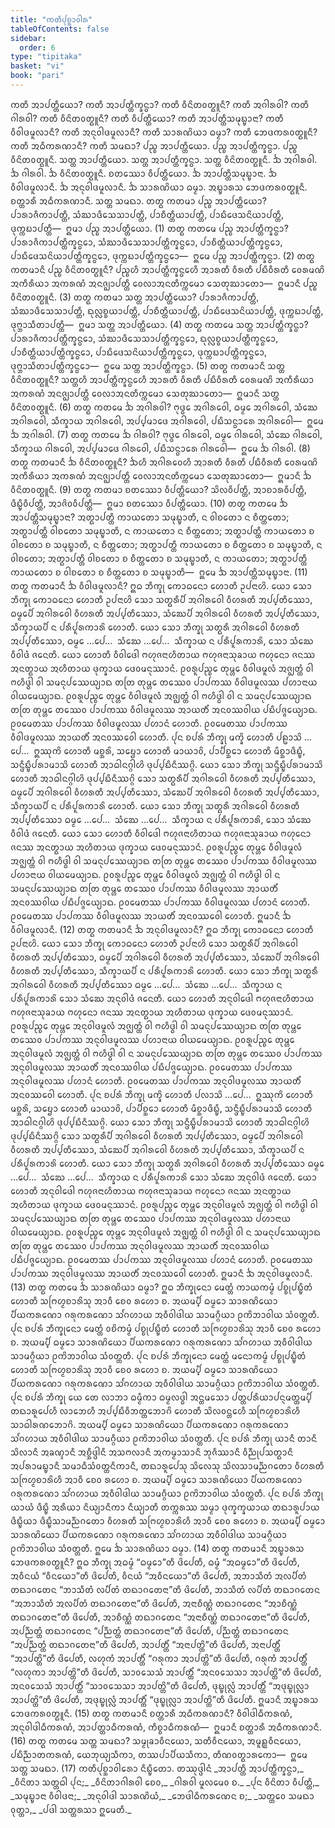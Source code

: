 ```yaml
---
title: "ᨠᨲᩥᨸᩩᨧ᩠ᨨᩣᩅᩤᩁ"
tableOfContents: false
sidebar:
  order: 6
type: "tipitaka"
basket: "vi"
book: "pari"
---
```



<DynamicBreadcrumb />

<Division number="271" book="pari">

<Paragraph number="1152" book="pari">
ᨠᨲᩥ ᩋᩣᨸᨲ᩠ᨲᩥᨿᩮᩣ? ᨠᨲᩥ ᩋᩣᨸᨲ᩠ᨲᩥᨠ᩠ᨡᨶ᩠ᨵᩣ? ᨠᨲᩥ ᩅᩥᨶᩦᨲᩅᨲ᩠ᨳᩪᨶᩥ? ᨠᨲᩥ ᩋᨣᩤᩁᩅᩤ? ᨠᨲᩥ ᨣᩤᩁᩅᩤ? ᨠᨲᩥ ᩅᩥᨶᩦᨲᩅᨲ᩠ᨳᩪᨶᩥ? ᨠᨲᩥ ᩅᩥᨸᨲ᩠ᨲᩥᨿᩮᩣ? ᨠᨲᩥ ᩋᩣᨸᨲ᩠ᨲᩥᩈᨾᩩᨭ᩠ᨮᩣᨶᩣ? ᨠᨲᩥ ᩅᩥᩅᩤᨴᨾᩪᩃᩣᨶᩥ? ᨠᨲᩥ ᩋᨶᩩᩅᩤᨴᨾᩪᩃᩣᨶᩥ? ᨠᨲᩥ ᩈᩣᩁᨱᩦᨿᩣ ᨵᨾ᩠ᨾᩣ? ᨠᨲᩥ ᨽᩮᨴᨠᩁᩅᨲ᩠ᨳᩪᨶᩥ? ᨠᨲᩥ ᩋᨵᩥᨠᩁᨱᩣᨶᩥ? ᨠᨲᩥ ᩈᨾᨳᩣ?
</Paragraph>

<Paragraph number="1153" book="pari">
ᨸᨬ᩠ᨧ ᩋᩣᨸᨲ᩠ᨲᩥᨿᩮᩣ. ᨸᨬ᩠ᨧ ᩋᩣᨸᨲ᩠ᨲᩥᨠ᩠ᨡᨶ᩠ᨵᩣ. ᨸᨬ᩠ᨧ ᩅᩥᨶᩦᨲᩅᨲ᩠ᨳᩪᨶᩥ. ᩈᨲ᩠ᨲ ᩋᩣᨸᨲ᩠ᨲᩥᨿᩮᩣ. ᩈᨲ᩠ᨲ ᩋᩣᨸᨲ᩠ᨲᩥᨠ᩠ᨡᨶ᩠ᨵᩣ. ᩈᨲ᩠ᨲ ᩅᩥᨶᩦᨲᩅᨲ᩠ᨳᩪᨶᩥ. ᨨ ᩋᨣᩤᩁᩅᩤ. ᨨ ᨣᩤᩁᩅᩤ. ᨨ ᩅᩥᨶᩦᨲᩅᨲ᩠ᨳᩪᨶᩥ. ᨧᨲᩔᩮᩣ ᩅᩥᨸᨲ᩠ᨲᩥᨿᩮᩣ. ᨨ ᩋᩣᨸᨲ᩠ᨲᩥᩈᨾᩩᨭ᩠ᨮᩣᨶᩣ. ᨨ ᩅᩥᩅᩤᨴᨾᩪᩃᩣᨶᩥ. ᨨ ᩋᨶᩩᩅᩤᨴᨾᩪᩃᩣᨶᩥ. ᨨ ᩈᩣᩁᨱᩦᨿᩣ ᨵᨾ᩠ᨾᩣ. ᩋᨭ᩠ᨮᩣᩁᩈ ᨽᩮᨴᨠᩁᩅᨲ᩠ᨳᩪᨶᩥ. ᨧᨲ᩠ᨲᩣᩁᩥ ᩋᨵᩥᨠᩁᨱᩣᨶᩥ. ᩈᨲ᩠ᨲ ᩈᨾᨳᩣ.
</Paragraph>

<Paragraph number="1154" book="pari">
ᨲᨲ᩠ᨳ ᨠᨲᨾᩣ ᨸᨬ᩠ᨧ ᩋᩣᨸᨲ᩠ᨲᩥᨿᩮᩣ? ᨸᩣᩁᩣᨩᩥᨠᩣᨸᨲ᩠ᨲᩥ, ᩈᩴᨥᩣᨴᩥᩈᩮᩈᩣᨸᨲ᩠ᨲᩥ, ᨸᩣᨧᩥᨲ᩠ᨲᩥᨿᩣᨸᨲ᩠ᨲᩥ, ᨸᩣᨭᩥᨴᩮᩈᨶᩦᨿᩣᨸᨲ᩠ᨲᩥ, ᨴᩩᨠ᩠ᨠᨭᩣᨸᨲ᩠ᨲᩥ—  ᩍᨾᩣ ᨸᨬ᩠ᨧ ᩋᩣᨸᨲ᩠ᨲᩥᨿᩮᩣ. (1)
</Paragraph>

<Paragraph number="1155" book="pari">
ᨲᨲ᩠ᨳ ᨠᨲᨾᩮ ᨸᨬ᩠ᨧ ᩋᩣᨸᨲ᩠ᨲᩥᨠ᩠ᨡᨶ᩠ᨵᩣ? ᨸᩣᩁᩣᨩᩥᨠᩣᨸᨲ᩠ᨲᩥᨠ᩠ᨡᨶ᩠ᨵᩮᩣ, ᩈᩴᨥᩣᨴᩥᩈᩮᩈᩣᨸᨲ᩠ᨲᩥᨠ᩠ᨡᨶ᩠ᨵᩮᩣ, ᨸᩣᨧᩥᨲ᩠ᨲᩥᨿᩣᨸᨲ᩠ᨲᩥᨠ᩠ᨡᨶ᩠ᨵᩮᩣ, ᨸᩣᨭᩥᨴᩮᩈᨶᩦᨿᩣᨸᨲ᩠ᨲᩥᨠ᩠ᨡᨶ᩠ᨵᩮᩣ, ᨴᩩᨠ᩠ᨠᨭᩣᨸᨲ᩠ᨲᩥᨠ᩠ᨡᨶ᩠ᨵᩮᩣ—  ᩍᨾᩮ ᨸᨬ᩠ᨧ ᩋᩣᨸᨲ᩠ᨲᩥᨠ᩠ᨡᨶ᩠ᨵᩣ. (2)
</Paragraph>

<Paragraph number="1156" book="pari">
ᨲᨲ᩠ᨳ ᨠᨲᨾᩣᨶᩥ ᨸᨬ᩠ᨧ ᩅᩥᨶᩦᨲᩅᨲ᩠ᨳᩪᨶᩥ? ᨸᨬ᩠ᨧᩉᩥ ᩋᩣᨸᨲ᩠ᨲᩥᨠ᩠ᨡᨶ᩠ᨵᩮᩉᩥ ᩋᩣᩁᨲᩥ ᩅᩥᩁᨲᩥ ᨸᨭᩥᩅᩥᩁᨲᩥ ᩅᩮᩁᨾᨱᩦ ᩋᨠᩥᩁᩥᨿᩣ ᩋᨠᩁᨱᩴ ᩋᨶᨩ᩠ᨫᩣᨸᨲ᩠ᨲᩥ ᩅᩮᩃᩣᩋᨶᨲᩥᨠ᩠ᨠᨾᩮᩣ ᩈᩮᨲᩩᨥᩣᨲᩮᩣ—  ᩍᨾᩣᨶᩥ ᨸᨬ᩠ᨧ ᩅᩥᨶᩦᨲᩅᨲ᩠ᨳᩪᨶᩥ. (3)
</Paragraph>

<Paragraph number="1157" book="pari">
ᨲᨲ᩠ᨳ ᨠᨲᨾᩣ ᩈᨲ᩠ᨲ ᩋᩣᨸᨲ᩠ᨲᩥᨿᩮᩣ? ᨸᩣᩁᩣᨩᩥᨠᩣᨸᨲ᩠ᨲᩥ, ᩈᩴᨥᩣᨴᩥᩈᩮᩈᩣᨸᨲ᩠ᨲᩥ, ᨳᩩᩃᩖᨧ᩠ᨧᨿᩣᨸᨲ᩠ᨲᩥ, ᨸᩣᨧᩥᨲ᩠ᨲᩥᨿᩣᨸᨲ᩠ᨲᩥ, ᨸᩣᨭᩥᨴᩮᩈᨶᩦᨿᩣᨸᨲ᩠ᨲᩥ, ᨴᩩᨠ᩠ᨠᨭᩣᨸᨲ᩠ᨲᩥ, ᨴᩩᨻ᩠ᨽᩣᩈᩥᨲᩣᨸᨲ᩠ᨲᩥ—  ᩍᨾᩣ ᩈᨲ᩠ᨲ ᩋᩣᨸᨲ᩠ᨲᩥᨿᩮᩣ. (4)
</Paragraph>

<Paragraph number="1158" book="pari">
ᨲᨲ᩠ᨳ ᨠᨲᨾᩮ ᩈᨲ᩠ᨲ ᩋᩣᨸᨲ᩠ᨲᩥᨠ᩠ᨡᨶ᩠ᨵᩣ? ᨸᩣᩁᩣᨩᩥᨠᩣᨸᨲ᩠ᨲᩥᨠ᩠ᨡᨶ᩠ᨵᩮᩣ, ᩈᩴᨥᩣᨴᩥᩈᩮᩈᩣᨸᨲ᩠ᨲᩥᨠ᩠ᨡᨶ᩠ᨵᩮᩣ, ᨳᩩᩃᩖᨧ᩠ᨧᨿᩣᨸᨲ᩠ᨲᩥᨠ᩠ᨡᨶ᩠ᨵᩮᩣ, ᨸᩣᨧᩥᨲ᩠ᨲᩥᨿᩣᨸᨲ᩠ᨲᩥᨠ᩠ᨡᨶ᩠ᨵᩮᩣ, ᨸᩣᨭᩥᨴᩮᩈᨶᩦᨿᩣᨸᨲ᩠ᨲᩥᨠ᩠ᨡᨶ᩠ᨵᩮᩣ, ᨴᩩᨠ᩠ᨠᨭᩣᨸᨲ᩠ᨲᩥᨠ᩠ᨡᨶ᩠ᨵᩮᩣ, ᨴᩩᨻ᩠ᨽᩣᩈᩥᨲᩣᨸᨲ᩠ᨲᩥᨠ᩠ᨡᨶ᩠ᨵᩮᩣ—  ᩍᨾᩮ ᩈᨲ᩠ᨲ ᩋᩣᨸᨲ᩠ᨲᩥᨠ᩠ᨡᨶ᩠ᨵᩣ. (5)
</Paragraph>

<Paragraph number="1159" book="pari">
ᨲᨲ᩠ᨳ ᨠᨲᨾᩣᨶᩥ ᩈᨲ᩠ᨲ ᩅᩥᨶᩦᨲᩅᨲ᩠ᨳᩪᨶᩥ? ᩈᨲ᩠ᨲᩉᩥ ᩋᩣᨸᨲ᩠ᨲᩥᨠ᩠ᨡᨶ᩠ᨵᩮᩉᩥ ᩋᩣᩁᨲᩥ ᩅᩥᩁᨲᩥ ᨸᨭᩥᩅᩥᩁᨲᩥ ᩅᩮᩁᨾᨱᩦ ᩋᨠᩥᩁᩥᨿᩣ ᩋᨠᩁᨱᩴ ᩋᨶᨩ᩠ᨫᩣᨸᨲ᩠ᨲᩥ ᩅᩮᩃᩣᩋᨶᨲᩥᨠ᩠ᨠᨾᩮᩣ ᩈᩮᨲᩩᨥᩣᨲᩮᩣ—  ᩍᨾᩣᨶᩥ ᩈᨲ᩠ᨲ ᩅᩥᨶᩦᨲᩅᨲ᩠ᨳᩪᨶᩥ. (6)
</Paragraph>

<Paragraph number="1160" book="pari">
ᨲᨲ᩠ᨳ ᨠᨲᨾᩮ ᨨ ᩋᨣᩤᩁᩅᩤ? ᨻᩩᨴ᩠ᨵᩮ ᩋᨣᩤᩁᩅᩮᩤ, ᨵᨾ᩠ᨾᩮ ᩋᨣᩤᩁᩅᩮᩤ, ᩈᩴᨥᩮ ᩋᨣᩤᩁᩅᩮᩤ, ᩈᩥᨠ᩠ᨡᩣᨿ ᩋᨣᩤᩁᩅᩮᩤ, ᩋᨸ᩠ᨸᨾᩣᨴᩮ ᩋᨣᩤᩁᩅᩮᩤ, ᨸᨭᩥᩈᨶ᩠ᨵᩣᩁᩮ ᩋᨣᩤᩁᩅᩮᩤ—  ᩍᨾᩮ ᨨ ᩋᨣᩤᩁᩅᩤ. (7)
</Paragraph>

<Paragraph number="1161" book="pari">
ᨲᨲ᩠ᨳ ᨠᨲᨾᩮ ᨨ ᨣᩤᩁᩅᩤ? ᨻᩩᨴ᩠ᨵᩮ ᨣᩤᩁᩅᩮᩤ, ᨵᨾ᩠ᨾᩮ ᨣᩤᩁᩅᩮᩤ, ᩈᩴᨥᩮ ᨣᩤᩁᩅᩮᩤ, ᩈᩥᨠ᩠ᨡᩣᨿ ᨣᩤᩁᩅᩮᩤ, ᩋᨸ᩠ᨸᨾᩣᨴᩮ ᨣᩤᩁᩅᩮᩤ, ᨸᨭᩥᩈᨶ᩠ᨵᩣᩁᩮ ᨣᩤᩁᩅᩮᩤ—  ᩍᨾᩮ ᨨ ᨣᩤᩁᩅᩤ. (8)
</Paragraph>

<Paragraph number="1162" book="pari">
ᨲᨲ᩠ᨳ ᨠᨲᨾᩣᨶᩥ ᨨ ᩅᩥᨶᩦᨲᩅᨲ᩠ᨳᩪᨶᩥ? ᨨᩉᩥ ᩋᨣᩤᩁᩅᩮᩉᩥ ᩋᩣᩁᨲᩥ ᩅᩥᩁᨲᩥ ᨸᨭᩥᩅᩥᩁᨲᩥ ᩅᩮᩁᨾᨱᩦ ᩋᨠᩥᩁᩥᨿᩣ ᩋᨠᩁᨱᩴ ᩋᨶᨩ᩠ᨫᩣᨸᨲ᩠ᨲᩥ ᩅᩮᩃᩣᩋᨶᨲᩥᨠ᩠ᨠᨾᩮᩣ ᩈᩮᨲᩩᨥᩣᨲᩮᩣ—  ᩍᨾᩣᨶᩥ ᨨ ᩅᩥᨶᩦᨲᩅᨲ᩠ᨳᩪᨶᩥ. (9)
</Paragraph>

<Paragraph number="1163" book="pari">
ᨲᨲ᩠ᨳ ᨠᨲᨾᩣ ᨧᨲᩔᩮᩣ ᩅᩥᨸᨲ᩠ᨲᩥᨿᩮᩣ? ᩈᩦᩃᩅᩥᨸᨲ᩠ᨲᩥ, ᩋᩣᨧᩣᩁᩅᩥᨸᨲ᩠ᨲᩥ, ᨴᩥᨭ᩠ᨮᩥᩅᩥᨸᨲ᩠ᨲᩥ, ᩋᩣᨩᩦᩅᩅᩥᨸᨲ᩠ᨲᩥ—  ᩍᨾᩣ ᨧᨲᩔᩮᩣ ᩅᩥᨸᨲ᩠ᨲᩥᨿᩮᩣ. (10)
</Paragraph>

<Paragraph number="1164" book="pari">
ᨲᨲ᩠ᨳ ᨠᨲᨾᩮ ᨨ ᩋᩣᨸᨲ᩠ᨲᩥᩈᨾᩩᨭ᩠ᨮᩣᨶᩣ? ᩋᨲ᩠ᨳᩣᨸᨲ᩠ᨲᩥ ᨠᩣᨿᨲᩮᩣ ᩈᨾᩩᨭ᩠ᨮᩣᨲᩥ, ᨶ ᩅᩤᨧᨲᩮᩣ ᨶ ᨧᩥᨲ᩠ᨲᨲᩮᩣ; ᩋᨲ᩠ᨳᩣᨸᨲ᩠ᨲᩥ ᩅᩤᨧᨲᩮᩣ ᩈᨾᩩᨭ᩠ᨮᩣᨲᩥ, ᨶ ᨠᩣᨿᨲᩮᩣ ᨶ ᨧᩥᨲ᩠ᨲᨲᩮᩣ; ᩋᨲ᩠ᨳᩣᨸᨲ᩠ᨲᩥ ᨠᩣᨿᨲᩮᩣ ᨧ ᩅᩤᨧᨲᩮᩣ ᨧ ᩈᨾᩩᨭ᩠ᨮᩣᨲᩥ, ᨶ ᨧᩥᨲ᩠ᨲᨲᩮᩣ; ᩋᨲ᩠ᨳᩣᨸᨲ᩠ᨲᩥ ᨠᩣᨿᨲᩮᩣ ᨧ ᨧᩥᨲ᩠ᨲᨲᩮᩣ ᨧ ᩈᨾᩩᨭ᩠ᨮᩣᨲᩥ, ᨶ ᩅᩤᨧᨲᩮᩣ; ᩋᨲ᩠ᨳᩣᨸᨲ᩠ᨲᩥ ᩅᩤᨧᨲᩮᩣ ᨧ ᨧᩥᨲ᩠ᨲᨲᩮᩣ ᨧ ᩈᨾᩩᨭ᩠ᨮᩣᨲᩥ, ᨶ ᨠᩣᨿᨲᩮᩣ; ᩋᨲ᩠ᨳᩣᨸᨲ᩠ᨲᩥ ᨠᩣᨿᨲᩮᩣ ᨧ ᩅᩤᨧᨲᩮᩣ ᨧ ᨧᩥᨲ᩠ᨲᨲᩮᩣ ᨧ ᩈᨾᩩᨭ᩠ᨮᩣᨲᩥ—  ᩍᨾᩮ ᨨ ᩋᩣᨸᨲ᩠ᨲᩥᩈᨾᩩᨭ᩠ᨮᩣᨶᩣ. (11)
</Paragraph>

</Division>
<Division number="272" book="pari">

<Paragraph number="1165" book="pari">
ᨲᨲ᩠ᨳ ᨠᨲᨾᩣᨶᩥ ᨨ ᩅᩥᩅᩤᨴᨾᩪᩃᩣᨶᩥ? ᩍᨵ ᨽᩥᨠ᩠ᨡᩩ ᨠᩮᩣᨵᨶᩮᩣ ᩉᩮᩣᨲᩥ ᩏᨸᨶᩣᩉᩦ. ᨿᩮᩣ ᩈᩮᩣ ᨽᩥᨠ᩠ᨡᩩ ᨠᩮᩣᨵᨶᩮᩣ ᩉᩮᩣᨲᩥ ᩏᨸᨶᩣᩉᩦ ᩈᩮᩣ ᩈᨲ᩠ᨳᩁᩥᨸᩥ ᩋᨣᩤᩁᩅᩮᩤ ᩅᩥᩉᩁᨲᩥ ᩋᨸ᩠ᨸᨲᩥᩔᩮᩣ, ᨵᨾ᩠ᨾᩮᨸᩥ ᩋᨣᩤᩁᩅᩮᩤ ᩅᩥᩉᩁᨲᩥ ᩋᨸ᩠ᨸᨲᩥᩔᩮᩣ, ᩈᩴᨥᩮᨸᩥ ᩋᨣᩤᩁᩅᩮᩤ ᩅᩥᩉᩁᨲᩥ ᩋᨸ᩠ᨸᨲᩥᩔᩮᩣ, ᩈᩥᨠ᩠ᨡᩣᨿᨸᩥ ᨶ ᨸᩁᩥᨸᩪᩁᨠᩣᩁᩦ ᩉᩮᩣᨲᩥ. ᨿᩮᩣ ᩈᩮᩣ ᨽᩥᨠ᩠ᨡᩩ ᩈᨲ᩠ᨳᩁᩥ ᩋᨣᩤᩁᩅᩮᩤ ᩅᩥᩉᩁᨲᩥ ᩋᨸ᩠ᨸᨲᩥᩔᩮᩣ, ᨵᨾ᩠ᨾᩮ …ᨸᩮ…  ᩈᩴᨥᩮ …ᨸᩮ…  ᩈᩥᨠ᩠ᨡᩣᨿ ᨶ ᨸᩁᩥᨸᩪᩁᨠᩣᩁᩦ, ᩈᩮᩣ ᩈᩴᨥᩮ ᩅᩥᩅᩤᨴᩴ ᨩᨶᩮᨲᩥ. ᨿᩮᩣ ᩉᩮᩣᨲᩥ ᩅᩥᩅᩤᨴᩮᩤ ᨻᩉᩩᨩᨶᩣᩉᩥᨲᩣᨿ ᨻᩉᩩᨩᨶᩣᩈᩩᨡᩣᨿ ᨻᩉᩩᨶᩮᩣ ᨩᨶᩔ ᩋᨶᨲ᩠ᨳᩣᨿ ᩋᩉᩥᨲᩣᨿ ᨴᩩᨠ᩠ᨡᩣᨿ ᨴᩮᩅᨾᨶᩩᩔᩣᨶᩴ. ᩑᩅᩁᩪᨸᨬ᩠ᨧᩮ ᨲᩩᨾ᩠ᩉᩮ ᩅᩥᩅᩤᨴᨾᩪᩃᩴ ᩋᨩ᩠ᨫᨲ᩠ᨲᩴ ᩅᩤ ᨻᩉᩥᨴ᩠ᨵᩤ ᩅᩤ ᩈᨾᨶᩩᨸᩔᩮᨿ᩠ᨿᩣᨳ ᨲᨲᩕ ᨲᩩᨾ᩠ᩉᩮ ᨲᩔᩮᩅ ᨸᩣᨸᨠᩔ ᩅᩥᩅᩤᨴᨾᩪᩃᩔ ᨸᩉᩣᨶᩣᨿ ᩅᩤᨿᨾᩮᨿ᩠ᨿᩣᨳ. ᩑᩅᩁᩪᨸᨬ᩠ᨧᩮ ᨲᩩᨾ᩠ᩉᩮ ᩅᩥᩅᩤᨴᨾᩪᩃᩴ ᩋᨩ᩠ᨫᨲ᩠ᨲᩴ ᩅᩤ ᨻᩉᩥᨴ᩠ᨵᩤ ᩅᩤ ᨶ ᩈᨾᨶᩩᨸᩔᩮᨿ᩠ᨿᩣᨳ ᨲᨲᩕ ᨲᩩᨾ᩠ᩉᩮ ᨲᩔᩮᩅ ᨸᩣᨸᨠᩔ ᩅᩥᩅᩤᨴᨾᩪᩃᩔ ᩋᩣᨿᨲᩥᩴ ᩋᨶᩅᩔᩅᩤᨿ ᨸᨭᩥᨸᨩ᩠ᨩᩮᨿ᩠ᨿᩣᨳ. ᩑᩅᨾᩮᨲᩔ ᨸᩣᨸᨠᩔ ᩅᩥᩅᩤᨴᨾᩪᩃᩔ ᨸᩉᩣᨶᩴ ᩉᩮᩣᨲᩥ. ᩑᩅᨾᩮᨲᩔ ᨸᩣᨸᨠᩔ ᩅᩥᩅᩤᨴᨾᩪᩃᩔ ᩋᩣᨿᨲᩥᩴ ᩋᨶᩅᩔᩅᩮᩤ ᩉᩮᩣᨲᩥ.
</Paragraph>

<Paragraph number="1166" book="pari">
ᨸᩩᨶ ᨧᨸᩁᩴ ᨽᩥᨠ᩠ᨡᩩ ᨾᨠ᩠ᨡᩦ ᩉᩮᩣᨲᩥ ᨸᩊᩣᩈᩦ …ᨸᩮ…  ᩍᩔᩩᨠᩦ ᩉᩮᩣᨲᩥ ᨾᨧ᩠ᨨᩁᩦ, ᩈᨮᩮᩣ ᩉᩮᩣᨲᩥ ᨾᩣᨿᩣᩅᩦ, ᨸᩣᨸᩥᨧ᩠ᨨᩮᩣ ᩉᩮᩣᨲᩥ ᨾᩥᨧ᩠ᨨᩣᨴᩥᨭ᩠ᨮᩥ, ᩈᨶ᩠ᨴᩥᨭ᩠ᨮᩥᨸᩁᩣᨾᩣᩈᩦ ᩉᩮᩣᨲᩥ ᩋᩣᨵᩤᨶᨣ᩠ᨣᩤᩉᩦ ᨴᩩᨸ᩠ᨸᨭᩥᨶᩥᩔᨣ᩠ᨣᩦ. ᨿᩮᩣ ᩈᩮᩣ ᨽᩥᨠ᩠ᨡᩩ ᩈᨶ᩠ᨴᩥᨭ᩠ᨮᩥᨸᩁᩣᨾᩣᩈᩦ ᩉᩮᩣᨲᩥ ᩋᩣᨵᩤᨶᨣ᩠ᨣᩤᩉᩦ ᨴᩩᨸ᩠ᨸᨭᩥᨶᩥᩔᨣ᩠ᨣᩦ ᩈᩮᩣ ᩈᨲ᩠ᨳᩁᩥᨸᩥ ᩋᨣᩤᩁᩅᩮᩤ ᩅᩥᩉᩁᨲᩥ ᩋᨸ᩠ᨸᨲᩥᩔᩮᩣ, ᨵᨾ᩠ᨾᩮᨸᩥ ᩋᨣᩤᩁᩅᩮᩤ ᩅᩥᩉᩁᨲᩥ ᩋᨸ᩠ᨸᨲᩥᩔᩮᩣ, ᩈᩴᨥᩮᨸᩥ ᩋᨣᩤᩁᩅᩮᩤ ᩅᩥᩉᩁᨲᩥ ᩋᨸ᩠ᨸᨲᩥᩔᩮᩣ, ᩈᩥᨠ᩠ᨡᩣᨿᨸᩥ ᨶ ᨸᩁᩥᨸᩪᩁᨠᩣᩁᩦ ᩉᩮᩣᨲᩥ. ᨿᩮᩣ ᩈᩮᩣ ᨽᩥᨠ᩠ᨡᩩ ᩈᨲ᩠ᨳᩁᩥ ᩋᨣᩤᩁᩅᩮᩤ ᩅᩥᩉᩁᨲᩥ ᩋᨸ᩠ᨸᨲᩥᩔᩮᩣ ᨵᨾ᩠ᨾᩮ …ᨸᩮ…  ᩈᩴᨥᩮ …ᨸᩮ…  ᩈᩥᨠ᩠ᨡᩣᨿ ᨶ ᨸᩁᩥᨸᩪᩁᨠᩣᩁᩦ, ᩈᩮᩣ ᩈᩴᨥᩮ ᩅᩥᩅᩤᨴᩴ ᨩᨶᩮᨲᩥ. ᨿᩮᩣ ᩈᩮᩣ ᩉᩮᩣᨲᩥ ᩅᩥᩅᩤᨴᩮᩤ ᨻᩉᩩᨩᨶᩣᩉᩥᨲᩣᨿ ᨻᩉᩩᨩᨶᩣᩈᩩᨡᩣᨿ ᨻᩉᩩᨶᩮᩣ ᨩᨶᩔ ᩋᨶᨲ᩠ᨳᩣᨿ ᩋᩉᩥᨲᩣᨿ ᨴᩩᨠ᩠ᨡᩣᨿ ᨴᩮᩅᨾᨶᩩᩔᩣᨶᩴ. ᩑᩅᩁᩪᨸᨬ᩠ᨧᩮ ᨲᩩᨾ᩠ᩉᩮ ᩅᩥᩅᩤᨴᨾᩪᩃᩴ ᩋᨩ᩠ᨫᨲ᩠ᨲᩴ ᩅᩤ ᨻᩉᩥᨴ᩠ᨵᩤ ᩅᩤ ᩈᨾᨶᩩᨸᩔᩮᨿ᩠ᨿᩣᨳ ᨲᨲᩕ ᨲᩩᨾ᩠ᩉᩮ ᨲᩔᩮᩅ ᨸᩣᨸᨠᩔ ᩅᩥᩅᩤᨴᨾᩪᩃᩔ ᨸᩉᩣᨶᩣᨿ ᩅᩤᨿᨾᩮᨿ᩠ᨿᩣᨳ. ᩑᩅᩁᩪᨸᨬ᩠ᨧᩮ ᨲᩩᨾ᩠ᩉᩮ ᩅᩥᩅᩤᨴᨾᩪᩃᩴ ᩋᨩ᩠ᨫᨲ᩠ᨲᩴ ᩅᩤ ᨻᩉᩥᨴ᩠ᨵᩤ ᩅᩤ ᨶ ᩈᨾᨶᩩᨸᩔᩮᨿ᩠ᨿᩣᨳ ᨲᨲᩕ ᨲᩩᨾ᩠ᩉᩮ ᨲᩔᩮᩅ ᨸᩣᨸᨠᩔ ᩅᩥᩅᩤᨴᨾᩪᩃᩔ ᩋᩣᨿᨲᩥᩴ ᩋᨶᩅᩔᩅᩤᨿ ᨸᨭᩥᨸᨩ᩠ᨩᩮᨿ᩠ᨿᩣᨳ. ᩑᩅᨾᩮᨲᩔ ᨸᩣᨸᨠᩔ ᩅᩥᩅᩤᨴᨾᩪᩃᩔ ᨸᩉᩣᨶᩴ ᩉᩮᩣᨲᩥ. ᩑᩅᨾᩮᨲᩔ ᨸᩣᨸᨠᩔ ᩅᩥᩅᩤᨴᨾᩪᩃᩔ ᩋᩣᨿᨲᩥᩴ ᩋᨶᩅᩔᩅᩮᩤ ᩉᩮᩣᨲᩥ. ᩍᨾᩣᨶᩥ ᨨ ᩅᩥᩅᩤᨴᨾᩪᩃᩣᨶᩥ. (12)
</Paragraph>

</Division>
<Division number="273" book="pari">

<Paragraph number="1167" book="pari">
ᨲᨲ᩠ᨳ ᨠᨲᨾᩣᨶᩥ ᨨ ᩋᨶᩩᩅᩤᨴᨾᩪᩃᩣᨶᩥ? ᩍᨵ ᨽᩥᨠ᩠ᨡᩩ ᨠᩮᩣᨵᨶᩮᩣ ᩉᩮᩣᨲᩥ ᩏᨸᨶᩣᩉᩦ. ᨿᩮᩣ ᩈᩮᩣ ᨽᩥᨠ᩠ᨡᩩ ᨠᩮᩣᨵᨶᩮᩣ ᩉᩮᩣᨲᩥ ᩏᨸᨶᩣᩉᩦ ᩈᩮᩣ ᩈᨲ᩠ᨳᩁᩥᨸᩥ ᩋᨣᩤᩁᩅᩮᩤ ᩅᩥᩉᩁᨲᩥ ᩋᨸ᩠ᨸᨲᩥᩔᩮᩣ, ᨵᨾ᩠ᨾᩮᨸᩥ ᩋᨣᩤᩁᩅᩮᩤ ᩅᩥᩉᩁᨲᩥ ᩋᨸ᩠ᨸᨲᩥᩔᩮᩣ, ᩈᩴᨥᩮᨸᩥ ᩋᨣᩤᩁᩅᩮᩤ ᩅᩥᩉᩁᨲᩥ ᩋᨸ᩠ᨸᨲᩥᩔᩮᩣ, ᩈᩥᨠ᩠ᨡᩣᨿᨸᩥ ᨶ ᨸᩁᩥᨸᩪᩁᨠᩣᩁᩦ ᩉᩮᩣᨲᩥ. ᨿᩮᩣ ᩈᩮᩣ ᨽᩥᨠ᩠ᨡᩩ ᩈᨲ᩠ᨳᩁᩥ ᩋᨣᩤᩁᩅᩮᩤ ᩅᩥᩉᩁᨲᩥ ᩋᨸ᩠ᨸᨲᩥᩔᩮᩣ ᨵᨾ᩠ᨾᩮ …ᨸᩮ…  ᩈᩴᨥᩮ …ᨸᩮ…  ᩈᩥᨠ᩠ᨡᩣᨿ ᨶ ᨸᩁᩥᨸᩪᩁᨠᩣᩁᩦ ᩈᩮᩣ ᩈᩴᨥᩮ ᩋᨶᩩᩅᩤᨴᩴ ᨩᨶᩮᨲᩥ. ᨿᩮᩣ ᩉᩮᩣᨲᩥ ᩋᨶᩩᩅᩤᨴᩮᩤ ᨻᩉᩩᨩᨶᩣᩉᩥᨲᩣᨿ ᨻᩉᩩᨩᨶᩣᩈᩩᨡᩣᨿ ᨻᩉᩩᨶᩮᩣ ᨩᨶᩔ ᩋᨶᨲ᩠ᨳᩣᨿ ᩋᩉᩥᨲᩣᨿ ᨴᩩᨠ᩠ᨡᩣᨿ ᨴᩮᩅᨾᨶᩩᩔᩣᨶᩴ. ᩑᩅᩁᩪᨸᨬ᩠ᨧᩮ ᨲᩩᨾ᩠ᩉᩮ ᩋᨶᩩᩅᩤᨴᨾᩪᩃᩴ ᩋᨩ᩠ᨫᨲ᩠ᨲᩴ ᩅᩤ ᨻᩉᩥᨴ᩠ᨵᩤ ᩅᩤ ᩈᨾᨶᩩᨸᩔᩮᨿ᩠ᨿᩣᨳ ᨲᨲᩕ ᨲᩩᨾ᩠ᩉᩮ ᨲᩔᩮᩅ ᨸᩣᨸᨠᩔ ᩋᨶᩩᩅᩤᨴᨾᩪᩃᩔ ᨸᩉᩣᨶᩣᨿ ᩅᩤᨿᨾᩮᨿ᩠ᨿᩣᨳ. ᩑᩅᩁᩪᨸᨬ᩠ᨧᩮ ᨲᩩᨾ᩠ᩉᩮ ᩋᨶᩩᩅᩤᨴᨾᩪᩃᩴ ᩋᨩ᩠ᨫᨲ᩠ᨲᩴ ᩅᩤ ᨻᩉᩥᨴ᩠ᨵᩤ ᩅᩤ ᨶ ᩈᨾᨶᩩᨸᩔᩮᨿ᩠ᨿᩣᨳ ᨲᨲᩕ ᨲᩩᨾ᩠ᩉᩮ ᨲᩔᩮᩅ ᨸᩣᨸᨠᩔ ᩋᨶᩩᩅᩤᨴᨾᩪᩃᩔ ᩋᩣᨿᨲᩥᩴ ᩋᨶᩅᩔᩅᩤᨿ ᨸᨭᩥᨸᨩ᩠ᨩᩮᨿ᩠ᨿᩣᨳ. ᩑᩅᨾᩮᨲᩔ ᨸᩣᨸᨠᩔ ᩋᨶᩩᩅᩤᨴᨾᩪᩃᩔ ᨸᩉᩣᨶᩴ ᩉᩮᩣᨲᩥ. ᩑᩅᨾᩮᨲᩔ ᨸᩣᨸᨠᩔ ᩋᨶᩩᩅᩤᨴᨾᩪᩃᩔ ᩋᩣᨿᨲᩥᩴ ᩋᨶᩅᩔᩅᩮᩤ ᩉᩮᩣᨲᩥ.
</Paragraph>

<Paragraph number="1168" book="pari">
ᨸᩩᨶ ᨧᨸᩁᩴ ᨽᩥᨠ᩠ᨡᩩ ᨾᨠ᩠ᨡᩦ ᩉᩮᩣᨲᩥ ᨸᩃᩣᩈᩦ …ᨸᩮ…  ᩍᩔᩩᨠᩦ ᩉᩮᩣᨲᩥ ᨾᨧ᩠ᨨᩁᩦ, ᩈᨮᩮᩣ ᩉᩮᩣᨲᩥ ᨾᩣᨿᩣᩅᩦ, ᨸᩣᨸᩥᨧ᩠ᨨᩮᩣ ᩉᩮᩣᨲᩥ ᨾᩥᨧ᩠ᨨᩣᨴᩥᨭ᩠ᨮᩥ, ᩈᨶ᩠ᨴᩥᨭ᩠ᨮᩥᨸᩁᩣᨾᩣᩈᩦ ᩉᩮᩣᨲᩥ ᩋᩣᨵᩤᨶᨣ᩠ᨣᩤᩉᩦ ᨴᩩᨸ᩠ᨸᨭᩥᨶᩥᩔᨣ᩠ᨣᩦ. ᨿᩮᩣ ᩈᩮᩣ ᨽᩥᨠ᩠ᨡᩩ ᩈᨶ᩠ᨴᩥᨭ᩠ᨮᩥᨸᩁᩣᨾᩣᩈᩦ ᩉᩮᩣᨲᩥ ᩋᩣᨵᩤᨶᨣ᩠ᨣᩤᩉᩦ ᨴᩩᨸ᩠ᨸᨭᩥᨶᩥᩔᨣ᩠ᨣᩦ ᩈᩮᩣ ᩈᨲ᩠ᨳᩁᩥᨸᩥ ᩋᨣᩤᩁᩅᩮᩤ ᩅᩥᩉᩁᨲᩥ ᩋᨸ᩠ᨸᨲᩥᩔᩮᩣ, ᨵᨾ᩠ᨾᩮᨸᩥ ᩋᨣᩤᩁᩅᩮᩤ ᩅᩥᩉᩁᨲᩥ ᩋᨸ᩠ᨸᨲᩥᩔᩮᩣ, ᩈᩴᨥᩮᨸᩥ ᩋᨣᩤᩁᩅᩮᩤ ᩅᩥᩉᩁᨲᩥ ᩋᨸ᩠ᨸᨲᩥᩔᩮᩣ, ᩈᩥᨠ᩠ᨡᩣᨿᨸᩥ ᨶ ᨸᩁᩥᨸᩪᩁᨠᩣᩁᩦ ᩉᩮᩣᨲᩥ. ᨿᩮᩣ ᩈᩮᩣ ᨽᩥᨠ᩠ᨡᩩ ᩈᨲ᩠ᨳᩁᩥ ᩋᨣᩤᩁᩅᩮᩤ ᩅᩥᩉᩁᨲᩥ ᩋᨸ᩠ᨸᨲᩥᩔᩮᩣ ᨵᨾ᩠ᨾᩮ …ᨸᩮ…  ᩈᩴᨥᩮ …ᨸᩮ…  ᩈᩥᨠ᩠ᨡᩣᨿ ᨶ ᨸᩁᩥᨸᩪᩁᨠᩣᩁᩦ ᩈᩮᩣ ᩈᩴᨥᩮ ᩋᨶᩩᩅᩤᨴᩴ ᨩᨶᩮᨲᩥ. ᨿᩮᩣ ᩉᩮᩣᨲᩥ ᩋᨶᩩᩅᩤᨴᩮᩤ ᨻᩉᩩᨩᨶᩣᩉᩥᨲᩣᨿ ᨻᩉᩩᨩᨶᩣᩈᩩᨡᩣᨿ ᨻᩉᩩᨶᩮᩣ ᨩᨶᩔ ᩋᨶᨲ᩠ᨳᩣᨿ ᩋᩉᩥᨲᩣᨿ ᨴᩩᨠ᩠ᨡᩣᨿ ᨴᩮᩅᨾᨶᩩᩔᩣᨶᩴ. ᩑᩅᩁᩪᨸᨬ᩠ᨧᩮ ᨲᩩᨾ᩠ᩉᩮ ᩋᨶᩩᩅᩤᨴᨾᩪᩃᩴ ᩋᨩ᩠ᨫᨲ᩠ᨲᩴ ᩅᩤ ᨻᩉᩥᨴ᩠ᨵᩤ ᩅᩤ ᩈᨾᨶᩩᨸᩔᩮᨿ᩠ᨿᩣᨳ ᨲᨲᩕ ᨲᩩᨾ᩠ᩉᩮ ᨲᩔᩮᩅ ᨸᩣᨸᨠᩔ ᩋᨶᩩᩅᩤᨴᨾᩪᩃᩔ ᨸᩉᩣᨶᩣᨿ ᩅᩤᨿᨾᩮᨿ᩠ᨿᩣᨳ. ᩑᩅᩁᩪᨸᨬ᩠ᨧᩮ ᨲᩩᨾ᩠ᩉᩮ ᩋᨶᩩᩅᩤᨴᨾᩪᩃᩴ ᩋᨩ᩠ᨫᨲ᩠ᨲᩴ ᩅᩤ ᨻᩉᩥᨴ᩠ᨵᩤ ᩅᩤ ᨶ ᩈᨾᨶᩩᨸᩔᩮᨿ᩠ᨿᩣᨳ ᨲᨲᩕ ᨲᩩᨾ᩠ᩉᩮ ᨲᩔᩮᩅ ᨸᩣᨸᨠᩔ ᩋᨶᩩᩅᩤᨴᨾᩪᩃᩔ ᩋᩣᨿᨲᩥᩴ ᩋᨶᩅᩔᩅᩤᨿ ᨸᨭᩥᨸᨩ᩠ᨩᩮᨿ᩠ᨿᩣᨳ. ᩑᩅᨾᩮᨲᩔ ᨸᩣᨸᨠᩔ ᩋᨶᩩᩅᩤᨴᨾᩪᩃᩔ ᨸᩉᩣᨶᩴ ᩉᩮᩣᨲᩥ. ᩑᩅᨾᩮᨲᩔ ᨸᩣᨸᨠᩔ ᩋᨶᩩᩅᩤᨴᨾᩪᩃᩔ ᩋᩣᨿᨲᩥᩴ ᩋᨶᩅᩔᩅᩮᩤ ᩉᩮᩣᨲᩥ. ᩍᨾᩣᨶᩥ ᨨ ᩋᨶᩩᩅᩤᨴᨾᩪᩃᩣᨶᩥ. (13)
</Paragraph>

</Division>
<Division number="274" book="pari">

<Paragraph number="1169" book="pari">
ᨲᨲ᩠ᨳ ᨠᨲᨾᩮ ᨨ ᩈᩣᩁᨱᩦᨿᩣ ᨵᨾ᩠ᨾᩣ? ᩍᨵ ᨽᩥᨠ᩠ᨡᩩᨶᩮᩣ ᨾᩮᨲ᩠ᨲᩴ ᨠᩣᨿᨠᨾ᩠ᨾᩴ ᨸᨧ᩠ᨧᩩᨸᨭ᩠ᨮᩥᨲᩴ ᩉᩮᩣᨲᩥ ᩈᨻᩕᩉ᩠ᨾᨧᩣᩁᩦᩈᩩ ᩋᩣᩅᩥ ᨧᩮᩅ ᩁᩉᩮᩣ ᨧ. ᩋᨿᨾ᩠ᨸᩥ ᨵᨾ᩠ᨾᩮᩣ ᩈᩣᩁᨱᩦᨿᩮᩣ ᨸᩥᨿᨠᩁᨱᩮᩣ ᨣᩁᩩᨠᩁᨱᩮᩣ ᩈᩘᨣᩉᩣᨿ ᩋᩅᩥᩅᩤᨴᩤᨿ ᩈᩣᨾᨣ᩠ᨣᩥᨿᩣ ᩑᨠᩦᨽᩣᩅᩤᨿ ᩈᩴᩅᨲ᩠ᨲᨲᩥ.
</Paragraph>

<Paragraph number="1170" book="pari">
ᨸᩩᨶ ᨧᨸᩁᩴ ᨽᩥᨠ᩠ᨡᩩᨶᩮᩣ ᨾᩮᨲ᩠ᨲᩴ ᩅᨧᩦᨠᨾ᩠ᨾᩴ ᨸᨧ᩠ᨧᩩᨸᨭ᩠ᨮᩥᨲᩴ ᩉᩮᩣᨲᩥ ᩈᨻᩕᩉ᩠ᨾᨧᩣᩁᩦᩈᩩ ᩋᩣᩅᩥ ᨧᩮᩅ ᩁᩉᩮᩣ ᨧ. ᩋᨿᨾ᩠ᨸᩥ ᨵᨾ᩠ᨾᩮᩣ ᩈᩣᩁᨱᩦᨿᩮᩣ ᨸᩥᨿᨠᩁᨱᩮᩣ ᨣᩁᩩᨠᩁᨱᩮᩣ ᩈᩘᨣᩉᩣᨿ ᩋᩅᩥᩅᩤᨴᩤᨿ ᩈᩣᨾᨣ᩠ᨣᩥᨿᩣ ᩑᨠᩦᨽᩣᩅᩤᨿ ᩈᩴᩅᨲ᩠ᨲᨲᩥ.
</Paragraph>

<Paragraph number="1171" book="pari">
ᨸᩩᨶ ᨧᨸᩁᩴ ᨽᩥᨠ᩠ᨡᩩᨶᩮᩣ ᨾᩮᨲ᩠ᨲᩴ ᨾᨶᩮᩣᨠᨾ᩠ᨾᩴ ᨸᨧ᩠ᨧᩩᨸᨭ᩠ᨮᩥᨲᩴ ᩉᩮᩣᨲᩥ ᩈᨻᩕᩉ᩠ᨾᨧᩣᩁᩦᩈᩩ ᩋᩣᩅᩥ ᨧᩮᩅ ᩁᩉᩮᩣ ᨧ. ᩋᨿᨾ᩠ᨸᩥ ᨵᨾ᩠ᨾᩮᩣ ᩈᩣᩁᨱᩦᨿᩮᩣ ᨸᩥᨿᨠᩁᨱᩮᩣ ᨣᩁᩩᨠᩁᨱᩮᩣ ᩈᩘᨣᩉᩣᨿ ᩋᩅᩥᩅᩤᨴᩤᨿ ᩈᩣᨾᨣ᩠ᨣᩥᨿᩣ ᩑᨠᩦᨽᩣᩅᩤᨿ ᩈᩴᩅᨲ᩠ᨲᨲᩥ.
</Paragraph>

<Paragraph number="1172" book="pari">
ᨸᩩᨶ ᨧᨸᩁᩴ ᨽᩥᨠ᩠ᨡᩩ ᨿᩮ ᨲᩮ ᩃᩣᨽᩣ ᨵᨾ᩠ᨾᩥᨠᩣ ᨵᨾ᩠ᨾᩃᨴ᩠ᨵᩤ ᩋᨶ᩠ᨲᨾᩈᩮᩣ ᨸᨲ᩠ᨲᨸᩁᩥᨿᩣᨸᨶ᩠ᨶᨾᨲ᩠ᨲᨾ᩠ᨸᩥ ᨲᨳᩣᩁᩪᨸᩮᩉᩥ ᩃᩣᨽᩮᩉᩥ ᩋᨸ᩠ᨸᨭᩥᩅᩥᨽᨲ᩠ᨲᨽᩮᩣᨣᩦ ᩉᩮᩣᨲᩥ ᩈᩦᩃᩅᨶ᩠ᨲᩮᩉᩥ ᩈᨻᩕᩉ᩠ᨾᨧᩣᩁᩦᩉᩥ ᩈᩣᨵᩤᩁᨱᨽᩮᩣᨣᩦ. ᩋᨿᨾ᩠ᨸᩥ ᨵᨾ᩠ᨾᩮᩣ ᩈᩣᩁᨱᩦᨿᩮᩣ ᨸᩥᨿᨠᩁᨱᩮᩣ ᨣᩁᩩᨠᩁᨱᩮᩣ ᩈᩘᨣᩉᩣᨿ ᩋᩅᩥᩅᩤᨴᩤᨿ ᩈᩣᨾᨣ᩠ᨣᩥᨿᩣ ᩑᨠᩦᨽᩣᩅᩤᨿ ᩈᩴᩅᨲ᩠ᨲᨲᩥ.
</Paragraph>

<Paragraph number="1173" book="pari">
ᨸᩩᨶ ᨧᨸᩁᩴ ᨽᩥᨠ᩠ᨡᩩ ᨿᩣᨶᩥ ᨲᩣᨶᩥ ᩈᩦᩃᩣᨶᩥ ᩋᨡᨱ᩠ᨯᩣᨶᩥ ᩋᨧ᩠ᨨᩥᨴ᩠ᨴᩤᨶᩥ ᩋᩈᨻᩃᩣᨶᩥ ᩋᨠᨾ᩠ᨾᩣᩈᩣᨶᩥ ᨽᩩᨩᩥᩔᩣᨶᩥ ᩅᩥᨬ᩠ᨬᩩᨸᩈᨲ᩠ᨳᩣᨶᩥ ᩋᨸᩁᩣᨾᨭ᩠ᨮᩣᨶᩥ ᩈᨾᩣᨵᩥᩈᩴᩅᨲ᩠ᨲᨶᩥᨠᩣᨶᩥ, ᨲᨳᩣᩁᩪᨸᩮᩈᩩ ᩈᩦᩃᩮᩈᩩ ᩈᩦᩃᩈᩣᨾᨬ᩠ᨬᨣᨲᩮᩣ ᩅᩥᩉᩁᨲᩥ ᩈᨻᩕᩉ᩠ᨾᨧᩣᩁᩦᩉᩥ ᩋᩣᩅᩥ ᨧᩮᩅ ᩁᩉᩮᩣ ᨧ. ᩋᨿᨾ᩠ᨸᩥ ᨵᨾ᩠ᨾᩮᩣ ᩈᩣᩁᨱᩦᨿᩮᩣ ᨸᩥᨿᨠᩁᨱᩮᩣ ᨣᩁᩩᨠᩁᨱᩮᩣ ᩈᩘᨣᩉᩣᨿ ᩋᩅᩥᩅᩤᨴᩤᨿ ᩈᩣᨾᨣ᩠ᨣᩥᨿᩣ ᩑᨠᩦᨽᩣᩅᩤᨿ ᩈᩴᩅᨲ᩠ᨲᨲᩥ.
</Paragraph>

<Paragraph number="1174" book="pari">
ᨸᩩᨶ ᨧᨸᩁᩴ ᨽᩥᨠ᩠ᨡᩩ ᨿᩣᨿᩴ ᨴᩥᨭ᩠ᨮᩥ ᩋᩁᩥᨿᩣ ᨶᩥᨿ᩠ᨿᩣᨶᩥᨠᩣ ᨶᩥᨿ᩠ᨿᩣᨲᩥ ᨲᨠ᩠ᨠᩁᩔ ᩈᨾ᩠ᨾᩣ ᨴᩩᨠ᩠ᨡᨠ᩠ᨡᨿᩣᨿ ᨲᨳᩣᩁᩪᨸᩣᨿ ᨴᩥᨭ᩠ᨮᩥᨿᩣ ᨴᩥᨭ᩠ᨮᩥᩈᩣᨾᨬ᩠ᨬᨣᨲᩮᩣ ᩅᩥᩉᩁᨲᩥ ᩈᨻᩕᩉ᩠ᨾᨧᩣᩁᩦᩉᩥ ᩋᩣᩅᩥ ᨧᩮᩅ ᩁᩉᩮᩣ ᨧ. ᩋᨿᨾ᩠ᨸᩥ ᨵᨾ᩠ᨾᩮᩣ ᩈᩣᩁᨱᩦᨿᩮᩣ ᨸᩥᨿᨠᩁᨱᩮᩣ ᨣᩁᩩᨠᩁᨱᩮᩣ ᩈᩘᨣᩉᩣᨿ ᩋᩅᩥᩅᩤᨴᩤᨿ ᩈᩣᨾᨣ᩠ᨣᩥᨿᩣ ᩑᨠᩦᨽᩣᩅᩤᨿ ᩈᩴᩅᨲ᩠ᨲᨲᩥ. ᩍᨾᩮ ᨨ ᩈᩣᩁᨱᩦᨿᩣ ᨵᨾ᩠ᨾᩣ. (14)
</Paragraph>

</Division>
<Division number="275" book="pari">

<Paragraph number="1175" book="pari">
ᨲᨲ᩠ᨳ ᨠᨲᨾᩣᨶᩥ ᩋᨭ᩠ᨮᩣᩁᩈ ᨽᩮᨴᨠᩁᩅᨲ᩠ᨳᩪᨶᩥ? ᩍᨵ ᨽᩥᨠ᩠ᨡᩩ ᩋᨵᨾ᩠ᨾᩴ “ᨵᨾ᩠ᨾᩮᩣ”ᨲᩥ ᨴᩦᨸᩮᨲᩥ, ᨵᨾ᩠ᨾᩴ “ᩋᨵᨾ᩠ᨾᩮᩣ”ᨲᩥ ᨴᩦᨸᩮᨲᩥ, ᩋᩅᩥᨶᨿᩴ “ᩅᩥᨶᨿᩮᩣ”ᨲᩥ ᨴᩦᨸᩮᨲᩥ, ᩅᩥᨶᨿᩴ “ᩋᩅᩥᨶᨿᩮᩣ”ᨲᩥ ᨴᩦᨸᩮᨲᩥ, ᩋᨽᩣᩈᩥᨲᩴ ᩋᩃᨸᩥᨲᩴ ᨲᨳᩣᨣᨲᩮᨶ “ᨽᩣᩈᩥᨲᩴ ᩃᨸᩥᨲᩴ ᨲᨳᩣᨣᨲᩮᨶᩣ”ᨲᩥ ᨴᩦᨸᩮᨲᩥ, ᨽᩣᩈᩥᨲᩴ ᩃᨸᩥᨲᩴ ᨲᨳᩣᨣᨲᩮᨶ “ᩋᨽᩣᩈᩥᨲᩴ ᩋᩃᨸᩥᨲᩴ ᨲᨳᩣᨣᨲᩮᨶᩣ”ᨲᩥ ᨴᩦᨸᩮᨲᩥ, ᩋᨶᩣᨧᩥᨱ᩠ᨱᩴ ᨲᨳᩣᨣᨲᩮᨶ “ᩋᩣᨧᩥᨱ᩠ᨱᩴ ᨲᨳᩣᨣᨲᩮᨶᩣ”ᨲᩥ ᨴᩦᨸᩮᨲᩥ, ᩋᩣᨧᩥᨱ᩠ᨱᩴ ᨲᨳᩣᨣᨲᩮᨶ “ᩋᨶᩣᨧᩥᨱ᩠ᨱᩴ ᨲᨳᩣᨣᨲᩮᨶᩣ”ᨲᩥ ᨴᩦᨸᩮᨲᩥ, ᩋᨸᨬ᩠ᨬᨲ᩠ᨲᩴ ᨲᨳᩣᨣᨲᩮᨶ “ᨸᨬ᩠ᨬᨲ᩠ᨲᩴ ᨲᨳᩣᨣᨲᩮᨶᩣ”ᨲᩥ ᨴᩦᨸᩮᨲᩥ, ᨸᨬ᩠ᨬᨲ᩠ᨲᩴ ᨲᨳᩣᨣᨲᩮᨶ “ᩋᨸᨬ᩠ᨬᨲ᩠ᨲᩴ ᨲᨳᩣᨣᨲᩮᨶᩣ”ᨲᩥ ᨴᩦᨸᩮᨲᩥ, ᩋᩣᨸᨲ᩠ᨲᩥᩴ “ᩋᨶᩣᨸᨲ᩠ᨲᩦ”ᨲᩥ ᨴᩦᨸᩮᨲᩥ, ᩋᨶᩣᨸᨲ᩠ᨲᩥᩴ “ᩋᩣᨸᨲ᩠ᨲᩦ”ᨲᩥ ᨴᩦᨸᩮᨲᩥ, ᩃᩉᩩᨠᩴ ᩋᩣᨸᨲ᩠ᨲᩥᩴ “ᨣᩁᩩᨠᩣ ᩋᩣᨸᨲ᩠ᨲᩦ”ᨲᩥ ᨴᩦᨸᩮᨲᩥ, ᨣᩁᩩᨠᩴ ᩋᩣᨸᨲ᩠ᨲᩥᩴ “ᩃᩉᩩᨠᩣ ᩋᩣᨸᨲ᩠ᨲᩦ”ᨲᩥ ᨴᩦᨸᩮᨲᩥ, ᩈᩣᩅᩈᩮᩈᩴ ᩋᩣᨸᨲ᩠ᨲᩥᩴ “ᩋᨶᩅᩈᩮᩈᩣ ᩋᩣᨸᨲ᩠ᨲᩦ”ᨲᩥ ᨴᩦᨸᩮᨲᩥ, ᩋᨶᩅᩈᩮᩈᩴ ᩋᩣᨸᨲ᩠ᨲᩥᩴ “ᩈᩣᩅᩈᩮᩈᩣ ᩋᩣᨸᨲ᩠ᨲᩦ”ᨲᩥ ᨴᩦᨸᩮᨲᩥ, ᨴᩩᨭ᩠ᨮᩩᩃᩖᩴ ᩋᩣᨸᨲ᩠ᨲᩥᩴ “ᩋᨴᩩᨭ᩠ᨮᩩᩃᩖᩣ ᩋᩣᨸᨲ᩠ᨲᩦ”ᨲᩥ ᨴᩦᨸᩮᨲᩥ, ᩋᨴᩩᨭ᩠ᨮᩩᩃᩖᩴ ᩋᩣᨸᨲ᩠ᨲᩥᩴ “ᨴᩩᨭ᩠ᨮᩩᩃᩖᩣ ᩋᩣᨸᨲ᩠ᨲᩦ”ᨲᩥ ᨴᩦᨸᩮᨲᩥ. ᩍᨾᩣᨶᩥ ᩋᨭ᩠ᨮᩣᩁᩈ ᨽᩮᨴᨠᩁᩅᨲ᩠ᨳᩪᨶᩥ. (15)
</Paragraph>

<Paragraph number="1176" book="pari">
ᨲᨲ᩠ᨳ ᨠᨲᨾᩣᨶᩥ ᨧᨲ᩠ᨲᩣᩁᩥ ᩋᨵᩥᨠᩁᨱᩣᨶᩥ? ᩅᩥᩅᩤᨴᩤᨵᩥᨠᩁᨱᩴ, ᩋᨶᩩᩅᩤᨴᩤᨵᩥᨠᩁᨱᩴ, ᩋᩣᨸᨲ᩠ᨲᩣᨵᩥᨠᩁᨱᩴ, ᨠᩥᨧ᩠ᨧᩣᨵᩥᨠᩁᨱᩴ—  ᩍᨾᩣᨶᩥ ᨧᨲ᩠ᨲᩣᩁᩥ ᩋᨵᩥᨠᩁᨱᩣᨶᩥ. (16)
</Paragraph>

<Paragraph number="1177" book="pari">
ᨲᨲ᩠ᨳ ᨠᨲᨾᩮ ᩈᨲ᩠ᨲ ᩈᨾᨳᩣ? ᩈᨾ᩠ᨾᩩᨡᩣᩅᩥᨶᨿᩮᩣ, ᩈᨲᩥᩅᩥᨶᨿᩮᩣ, ᩋᨾᩪᩊ᩠ᩉᩅᩥᨶᨿᩮᩣ, ᨸᨭᩥᨬ᩠ᨬᩣᨲᨠᩁᨱᩴ, ᨿᩮᨽᩩᨿ᩠ᨿᩈᩥᨠᩣ, ᨲᩔᨸᩣᨸᩥᨿᩈᩥᨠᩣ, ᨲᩥᨱᩅᨲ᩠ᨳᩣᩁᨠᩮᩣ—  ᩍᨾᩮ ᩈᨲ᩠ᨲ ᩈᨾᨳᩣ. (17)

</Paragraph>
</Division>

<Paragraph number="1178" type="center" book="pari">
ᨠᨲᩥᨸᩩᨧ᩠ᨨᩣᩅᩤᩁᩮᩣ ᨶᩥᨭ᩠ᨮᩥᨲᩮᩣ.



</Paragraph>

<Paragraph number="1179" type="center" book="pari">
ᨲᩔᩩᨴ᩠ᨴᩤᨶᩴ


</Paragraph>

<Paragraph number="1180" type="verses" book="pari">
_ᩋᩣᨸᨲ᩠ᨲᩥ ᩋᩣᨸᨲ᩠ᨲᩥᨠ᩠ᨡᨶ᩠ᨵᩣ,_  
_ᩅᩥᨶᩦᨲᩣ ᩈᨲ᩠ᨲᨵᩤ ᨸᩩᨶ;_  
_ᩅᩥᨶᩦᨲᩣᨣᩤᩁᩅᩤ ᨧᩮᩅ,_  
_ᨣᩤᩁᩅᩤ ᨾᩪᩃᨾᩮᩅ ᨧ._  

</Paragraph>

<Paragraph number="1181" type="verses" book="pari">
_ᨸᩩᨶ ᩅᩥᨶᩦᨲᩣ ᩅᩥᨸᨲ᩠ᨲᩥ,_  
_ᩈᨾᩩᨭ᩠ᨮᩣᨶᩣ ᩅᩥᩅᩤᨴᨶᩣ;_  
_ᩋᨶᩩᩅᩤᨴᩤ ᩈᩣᩁᨱᩦᨿᩴ,_  
_ᨽᩮᨴᩤᨵᩥᨠᩁᨱᩮᨶ ᨧ;_  
_ᩈᨲ᩠ᨲᩮᩅ ᩈᨾᨳᩣ ᩅᩩᨲ᩠ᨲᩣ,_  
_ᨸᨴᩤ ᩈᨲ᩠ᨲᩁᩈᩣ ᩍᨾᩮᨲᩥ._
</Paragraph>